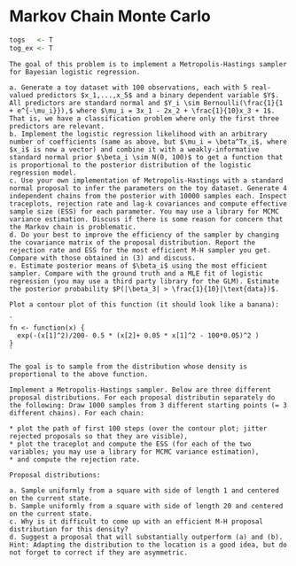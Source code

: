 # Markov Chain Monte Carlo {#MCMC}

```{r, echo = FALSE}
togs   <- T
tog_ex <- T
```

<style>
.fold-btn { 
  float: right; 
  margin: 5px 5px 0 0;
}
.fold { 
  border: 1px solid black;
  min-height: 40px;
}
</style>

<script type="text/javascript">
$(document).ready(function() {
  $folds = $(".fold");
  $folds.wrapInner("<div class=\"fold-blck\">"); // wrap a div container around content
  $folds.prepend("<button class=\"fold-btn\">Unfold Solution</button>");  // add a button
  $(".fold-blck").toggle();  // fold all blocks
  $(".fold-btn").on("click", function() {  // add onClick event
    $(this).text($(this).text() === "Fold Solution" ? "Unfold Solution" : "Fold Solution");  // if the text equals "Fold", change it to "Unfold"or else to "Fold" 
    $(this).next(".fold-blck").toggle("linear");  // "swing" is the default easing function. This can be further customized in its speed or the overall animation itself.
  })
});
</script>

```{exercise, name = "Bayesian inference for logistic regression "}
The goal of this problem is to implement a Metropolis-Hastings sampler for Bayesian logistic regression.

a. Generate a toy dataset with 100 observations, each with 5 real-valued predictors $x_1,...,x_5$ and a binary dependent variable $Y$. All predictors are standard normal and $Y_i \sim Bernoulli(\frac{1}{1 + e^{-\mu_i}}),$ where $\mu_i = 3x_1 - 2x_2 + \frac{1}{10}x_3 + 1$. That is, we have a classification problem where only the first three predictors are relevant.
b. Implement the logistic regression likelihood with an arbitrary number of coefficients (same as above, but $\mu_i = \beta^Tx_i$, where $x_i$ is now a vector) and combine it with a weakly-informative standard normal prior $\beta_i \sim N(0, 100)$ to get a function that is proportional to the posterior distribution of the logistic regression model.
c. Use your own implementation of Metropolis-Hastings with a standard normal proposal to infer the parameters on the toy dataset. Generate 4 independent chains from the posterior with 10000 samples each. Inspect traceplots, rejection rate and lag-k covariances and compute effective sample size (ESS) for each parameter. You may use a library for MCMC variance estimation. Discuss if there is some reason for concern that the Markov chain is problematic.
d. Do your best to improve the efficiency of the sampler by changing the covariance matrix of the proposal distribution. Report the rejection rate and ESS for the most efficient M-H sampler you get. Compare with those obtained in (3) and discuss.
e. Estimate posterior means of $\beta_i$ using the most efficient sampler. Compare with the ground truth and a MLE fit of logistic regression (you may use a third party library for the GLM). Estimate the posterior probability $P(|\beta_3| > \frac{1}{10}|\text{data})$.
```



```{exercise, name = "Tuning the M-H sampler for the Banana function"}
Plot a contour plot of this function (it should look like a banana):

`
fn <- function(x) {
  exp(-(x[1]^2)/200- 0.5 * (x[2]+ 0.05 * x[1]^2 - 100*0.05)^2 )
}
`

The goal is to sample from the distribution whose density is proportional to the above function.
 
Implement a Metropolis-Hastings sampler. Below are three different proposal distributions. For each proposal distributin separately do the following: Draw 1000 samples from 3 different starting points (= 3 different chains). For each chain:

* plot the path of first 100 steps (over the contour plot; jitter rejected proposals so that they are visible),
* plot the traceplot and compute the ESS (for each of the two variables; you may use a library for MCMC variance estimation),
* and compute the rejection rate. 

Proposal distributions:
 
a. Sample uniformly from a square with side of length 1 and centered on the current state.
b. Sample uniformly from a square with side of length 20 and centered on the current state.
c. Why is it difficult to come up with an efficient M-H proposal distribution for this density?
d. Suggest a proposal that will substantially outperform (a) and (b). Hint: Adapting the distribution to the location is a good idea, but do not forget to correct if they are asymmetric.

```
